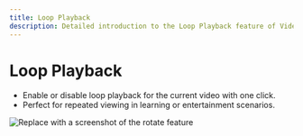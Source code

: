```yaml
---
title: Loop Playback
description: Detailed introduction to the Loop Playback feature of VideoRoll
---
```


# Loop Playback

- Enable or disable loop playback for the current video with one click.
- Perfect for repeated viewing in learning or entertainment scenarios.

![Replace with a screenshot of the rotate feature](../../assets/image/video.png)